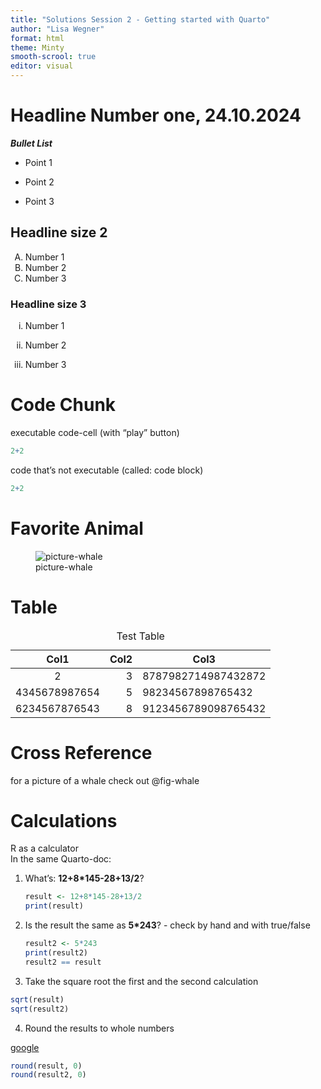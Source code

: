 ```yaml
---
title: "Solutions Session 2 - Getting started with Quarto"
author: "Lisa Wegner"
format: html
theme: Minty
smooth-scrool: true
editor: visual
---
```


# Headline Number one, 24.10.2024 {#ref-headline-1}

***Bullet List***

-   Point 1

-   Point 2

-   Point 3

## Headline size 2 {#sec-headline-size-2-}

A.  Number 1
B.  Number 2
C.  Number 3

### Headline size 3

i.  Number 1

ii. Number 2

iii. Number 3

# Code Chunk

executable code-cell (with "play" button)

```r
2+2
```

code that's not executable (called: code block)

``` r
2+2
```

# Favorite Animal {#sec-favorite-animal}

![picture-whale](https://123sonography.com/sites/default/files/styles/article_image/public/image/images/whale-us-animal-challenge.jpeg?itok=g8TxOKGB){#fig-whale}

# Table

|     Col1      | Col2 | Col3                |
|:-------------:|-----:|---------------------|
|       2       |    3 | 8787982714987432872 |
| 4345678987654 |    5 | 98234567898765432   |
| 6234567876543 |    8 | 9123456789098765432 |

: Test Table

# Cross Reference {#sec-cross-reference}

for a picture of a whale check out @fig-whale

# Calculations

R as a calculator\
In the same Quarto-doc:

1.  What's: **12+8\*145-28+13/2**?

    ```r
    result <- 12+8*145-28+13/2
    print(result)
    ```

2.  Is the result the same as **5\*243**? - check by hand and with true/false

    ```r
    result2 <- 5*243
    print(result2)
    result2 == result
    ```

3.  Take the square root the first and the second calculation

```r
sqrt(result)
sqrt(result2)
```

4.  Round the results to whole numbers

[google](www.google.com)

```r
round(result, 0)
round(result2, 0)
```